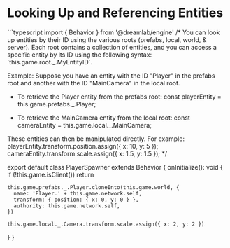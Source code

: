 
# Looking Up and Referencing Entities

<AIDocs/>
```typescript
import { Behavior } from '@dreamlab/engine'
/*
  You can look up entities by their ID using the various roots (prefabs, local, world, & server).
  Each root contains a collection of entities, and you can access a specific entity by its ID
  using the following syntax: `this.game.root._.MyEntityID`.

  Example:
  Suppose you have an entity with the ID "Player" in the prefabs root and another with the ID "MainCamera" in the local root.

  - To retrieve the Player entity from the prefabs root:
    const playerEntity = this.game.prefabs._.Player;

  - To retrieve the MainCamera entity from the local root:
    const cameraEntity = this.game.local._.MainCamera;

  These entities can then be manipulated directly. For example:
  playerEntity.transform.position.assign({ x: 10, y: 5 });
  cameraEntity.transform.scale.assign({ x: 1.5, y: 1.5 });
*/

export default class PlayerSpawner extends Behavior {
  onInitialize(): void {
    if (!this.game.isClient()) return

    this.game.prefabs._.Player.cloneInto(this.game.world, {
      name: 'Player.' + this.game.network.self,
      transform: { position: { x: 0, y: 0 } },
      authority: this.game.network.self,
    })

    this.game.local._.Camera.transform.scale.assign({ x: 2, y: 2 })
  }
}

```